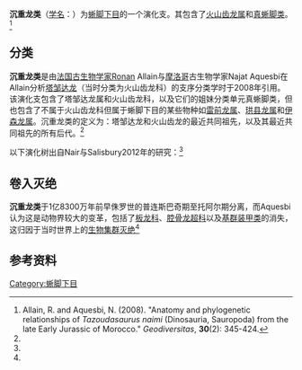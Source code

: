 {{Automatic Taxobox
| fossil_range = [[侏儸紀|侏儸紀]]早期到[[白堊紀|白堊紀]]晚期，{{fossil_range|196.5|66}}
| image =
| image_width = 250px
| image_caption = 位于[[波兰|波兰]]的火山齿龙模型
| taxon = Gravisauria
| authority = Allain & Aquesbi，2008
| subdivision_ranks = [[演化支|演化支]]<ref name="rhoeto">{{Cite journal | doi = 10.1080/02724634.2012.622324| title = New anatomical information on ''Rhoetosaurus'' brownei ''Longman'', 1926, a gravisaurian sauropodomorph dinosaur from the Middle Jurassic of Queensland, Australia| journal = Journal of Vertebrate Paleontology| volume = 32| issue = 2| pages = 369| year = 2012| last1 = Nair | first1 = J. P. | last2 = Salisbury | first2 = S. W. }}</ref>
| subdivision = 
* †[[火山齿龙科|火山齿龙科]] Vulcanodontidae<ref name="allian, 2008"/>
* †[[巨脚龙属|巨脚龙属]] ''Barapasaurus''
* †[[瑞拖斯龙属|瑞拖斯龙属]] ''Rhoetosaurus''
* †[[棘刺龙属|棘刺龙属]] ''Spinophorosaurus''
* †[[弗克海姆龙属|弗克海姆龙属]] ''Volkheimeria''
* †[[真蜥脚类|真蜥脚类]] Eusauropoda}}

'''沉重龙类'''（[[学名|学名]]：{{lang|la|Gravisauria}}）为[[蜥脚下目|蜥脚下目]]的一个演化支。其包含了[[火山齿龙属|火山齿龙属]]和[[真蜥脚类|真蜥脚类]]。<ref name="allian, 2008">Allain, R. and Aquesbi, N. (2008). "Anatomy and phylogenetic relationships of ''Tazoudasaurus naimi'' (Dinosauria, Sauropoda) from the late Early Jurassic of Morocco." ''Geodiversitas'', '''30'''(2): 345-424.</ref>

==分类==
'''沉重龙类'''是由[[法国|法国]][[古生物学|古生物学家]]Ronan Allain与[[摩洛哥|摩洛哥]]古生物学家Najat Aquesbi在Allain分析[[塔邹达龙|塔邹达龙]]（当时分类为火山齿龙科）的支序分类学时于2008年引用。该演化支包含了塔邹达龙属和火山齿龙科，以及它们的姐妹分类单元真蜥脚类，但也包含了不属于火山齿龙科但属于蜥脚下目的某些物种如[[雷前龙属|雷前龙属]]、[[珙县龙属|珙县龙属]]和[[伊森龙属|伊森龙属]]。沉重龙类的定义为：塔邹达龙和火山齿龙的最近共同祖先，以及其最近共同祖先的所有后代。<ref name="allian, 2008"/>

以下演化树出自Nair与Salisbury2012年的研究：<ref name="rhoeto"/>
{{clade| style=font-size:100%; line-height:100%
|label1='''沉重龙类 Gravisauria'''
|1={{clade
 |1=[[火山齿龙属|火山齿龙属]] ''Vulcanodon''
 |2={{clade
  |1={{clade
   |1=[[塔邹达龙属|塔邹达龙属]] ''Tazoudasaurus''
   |2=[[棘刺龙属|棘刺龙属]] ''Spinophorosaurus'' }}
  |2={{clade
   |1=[[巨脚龙属|巨脚龙属]] ''Barapasaurus''
   |2={{clade
    |1=[[瑞拖斯龙属|瑞拖斯龙属]] ''Rhoetosaurus''
    |label2=[[真蜥脚类|真蜥脚类]] Eusauropoda
    |2={{clade
     |1=[[蜀龙属|蜀龙属]] ''Shunosaurus''
     |2={{clade
      |1=[[巴塔哥尼亚龙属|巴塔哥尼亚龙属]] ''Patagosaurus''
      |2={{clade
       |1=[[峨嵋龙属|峨嵋龙属]] ''Omeisaurus''
       |2={{clade
        |1=[[马门溪龙属|马门溪龙属]] ''Mamenchisaurus''
        |label2=[[图里亚龙类|图里亚龙类]] Turiasauria
        |2=[[露丝娜龙属|露丝娜龙属]] ''Losillasaurus''
        |3=[[新蜥脚类|新蜥脚类]] Neosauropoda }} }} }} }} }} }} }} }} }}

==卷入灭绝==
{{main|托阿尔阶灭绝事件}}
'''沉重龙类'''于1亿8300万年前早侏罗世的普连斯巴奇期至托阿尔期分离，而Aquesbi认为这是动物界较大的变革，包括了[[板龙科|板龙科]]、[[腔骨龙超科|腔骨龙超科]]以及[[基群|基群]][[装甲类|装甲类]]的消失，这归因于当时世界上的[[生物集群灭绝|生物集群灭绝]]<ref name="allian, 2008"/>
==参考资料==
{{reflist}}

{{Portal|恐龙}}
{{蜥腳形亞目|B.}}
{{Taxonbar|from=Q1954346}}

[[Category:蜥脚下目|Category:蜥脚下目]]